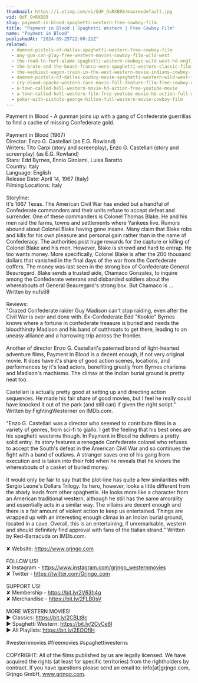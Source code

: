 ```yaml
---
thumbnail: https://i.ytimg.com/vi/QdF_OvRXB88/maxresdefault.jpg
vid: QdF_OvRXB88
slug: payment-in-blood-spaghetti-western-free-cowboy-film
title: "Payment in Blood | Spaghetti Western | Free Cowboy Film"
name: "Payment in Blood"
publishedAt: "2024-09-25T22:00:21Z"
related:
  - damned-pistols-of-dallas-spaghetti-western-free-cowboy-film
  - any-gun-can-play-free-western-movies-cowboy-film-wild-west
  - the-road-to-fort-alamo-spaghetti-western-cowboys-wild-west-hd-english
  - the-brute-and-the-beast-franco-nero-spaghetti-western-classic-film-english
  - the-wackiest-wagon-train-in-the-west-western-movie-indians-cowboy-film-full-length
  - damned-pistols-of-dallas-cowboy-movie-spaghetti-western-wild-west-free-full-western-movie
  - cry-blood-apache-western-rare-movie-full-feature-film-free-cowboy-movie
  - a-town-called-hell-western-movie-hd-action-free-youtube-movie
  - a-town-called-hell-western-film-free-youtube-movie-hd-action-full-movie
  - poker-with-pistols-george-hilton-full-western-movie-cowboy-film
---
```


Payment in Blood - A gunman joins up with a gang of Confederate guerrillas to find a cache of missing Confederate gold. <br />
<br />
Payment in Blood (1967)<br />
Director: Enzo G. Castellari (as E.G. Rowland)<br />
Writers: Tito Carpi (story and screenplay), Enzo G. Castellari (story and screenplay) (as E.G. Rowland)<br />
Stars: Edd Byrnes, Ennio Girolami, Luisa Baratto <br />
Country: Italy<br />
Language: English<br />
Release Date: April 14, 1967 (Italy)<br />
Filming Locations: Italy <br />
<br />
Storyline:<br />
It's 1867 Texas. The American Civil War has ended but a handful of Confederate commanders and their units refuse to accept defeat and surrender. One of these commanders is Colonel Thomas Blake. He and his men raid the farms, towns and settlements where Yankees live. Rumors abound about Colonel Blake having gone insane. Many claim that Blake robs and kills for his own pleasure and personal gain rather than in the name of Confederacy. The authorities post huge rewards for the capture or killing of Colonel Blake and his men. However, Blake is shrewd and hard to entrap. He too wants money. More specifically, Colonel Blake is after the 200 thousand dollars that vanished in the final days of the war from the Confederate coffers. The money was last seen in the strong box of Confederate General Beauregard. Blake sends a trusted aide, Chamaco Gonzales, to inquire among the Confederate veterans and disbanded soldiers about the whereabouts of General Beauregard's strong box. But Chamaco is ... Written by nufs68<br />
<br />
Reviews: <br />
"Crazed Confederate raider Guy Madison can't stop raiding, even after the Civil War is over and done with. Ex-Confederate Edd "Kookie" Byrnes knows where a fortune in confederate treasure is buried and needs the bloodthirsty Madison and his band of cutthroats to get there, leading to an uneasy alliance and a harrowing trip across the frontier.<br />
<br />
Another of director Enzo G. Castellari's patented brand of light-hearted adventure films, Payment In Blood is a decent enough, if not very original movie. It does have it's share of good action scenes, locations, and performances by it's lead actors, benefiting greatly from Byrnes charisma and Madison's machismo. The climax at the Indian burial ground is pretty neat too.<br />
<br />
Castellari is actually pretty good at setting up and directing action sequences. He made his fair share of good movies, but I feel he really could have knocked it out of the park (and still can) if given the right script." Written by FightingWesterner on IMDb.com.<br />
<br />
"Enzo G. Castellari was a director who seemed to contribute films in a variety of genres, from sci-fi to giallo. I get the feeling that his best ones are his spaghetti westerns though. In Payment in Blood he delivers a pretty solid entry. Its story features a renegade Confederate colonel who refuses to accept the South's defeat in the American Civil War and so continues the fight with a band of outlaws. A stranger saves one of his gang from execution and is taken into their fold when he reveals that he knows the whereabouts of a casket of buried money.<br />
<br />
It would only be fair to say that the plot-line has quite a few similarities with Sergio Leone's Dollars Trilogy. Its hero, however, looks a little different from the shady leads from other spaghettis. He looks more like a character from an American traditional western, although he still has the same amorality and essentially acts in a similar way. The villains are decent enough and there is a fair amount of violent action to keep us entertained. Things are wrapped up with an interesting enough climax in an Indian burial ground, located in a cave. Overall, this is an entertaining, if unremarkable, western and should definitely find approval with fans of the Italian strand." Written by Red-Barracuda on IMDb.com.<br />
<br />
✘ Website: https://www.grjngo.com<br />
<br />
FOLLOW US!<br />
✘ Instagram - https://www.instagram.com/grjngo_westernmovies<br />
✘ Twitter - https://twitter.com/Grjngo_com<br />
<br />
SUPPORT US!<br />
✘ Membership - https://bit.ly/2V63h4q<br />
✘ Merchandise - https://bit.ly/2FLB0sV<br />
<br />
MORE WESTERN MOVIES! <br />
► Classics: https://bit.ly/2CBLt8c <br />
► Spaghetti Western: https://bit.ly/2CyCe8I <br />
► All Playlists: https://bit.ly/2EOOfIH <br />
<br />
#westernmovies #freemovies #spaghettiwesterns<br />
<br />
COPYRIGHT: All of the films published by us are legally licensed. We have acquired the rights (at least for specific territories) from the rightholders by contract. If you have questions please send an email to: info[at]grjngo.com, Grjngo GmbH, www.grjngo.com.